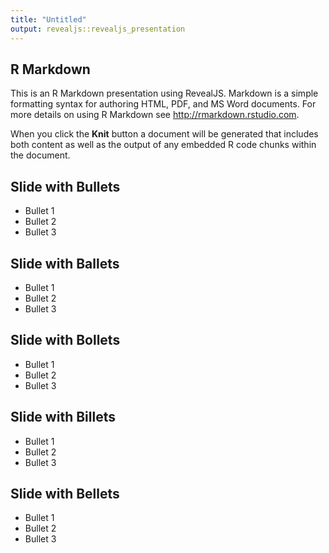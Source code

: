 ```yaml
---
title: "Untitled"
output: revealjs::revealjs_presentation
---
```


## R Markdown

This is an R Markdown presentation using RevealJS. Markdown is a simple formatting syntax for authoring HTML, PDF, and MS Word documents. For more details on using R Markdown see <http://rmarkdown.rstudio.com>.

When you click the **Knit** button a document will be generated that includes both content as well as the output of any embedded R code chunks within the document.

## Slide with Bullets

- Bullet 1
- Bullet 2
- Bullet 3

## Slide with Ballets

- Bullet 1
- Bullet 2
- Bullet 3

## Slide with Bollets

- Bullet 1
- Bullet 2
- Bullet 3

## Slide with Billets

- Bullet 1
- Bullet 2
- Bullet 3

## Slide with Bellets

- Bullet 1
- Bullet 2
- Bullet 3
